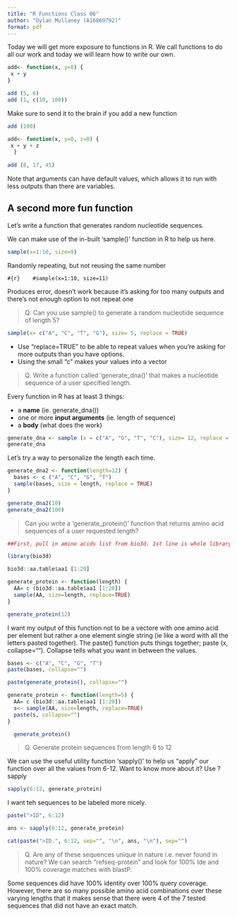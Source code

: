 ```yaml
---
title: "R Functions Class 06"
author: "Dylan Mullaney (A16869792)"
format: pdf
---
```


Today we will get more exposure to functions in R. We call functions to do all our work and today we will learn how to write our own.


```r
add<- function(x, y=0) { 
 x + y
}

add (5, 6)
add (1, c(10, 100))
```

Make sure to send it to the brain if you add a new function

```r
add (100)

add<- function(x, y=0, z=0) { 
 x + y + z
  }
  
add (8, 17, 45)

```

Note that arguments can have default values, which allows it to run with less outputs than there are variables.


## A second more fun function

Let's write a function that generates random nucleotide sequences. 

We can make use of the in-built 'sample()' function in R to help us here.


```r
sample(x=1:10, size=9)
```

Randomly repeating, but not reusing the same number

```#{r}
   #sample(x=1:10, size=11)
```


Produces error, doesn't work because it's asking for too many outputs and there's not enough option to not repeat one


> Q: Can you use sample() to generate a random nucleotide sequence of length 5?

```r
sample(x= c("A", "C", "T", "G"), size= 5, replace = TRUE)
```

- Use "replace=TRUE" to be able to repeat values when you're asking for more outputs than you have options.
- Using the small "c" makes your values into a vector



> Q. Write a function called 'generate_dna()' that makes a nucleotide sequence of a user specified length. 

Every function in R has at least 3 things:

- a **name** (ie. generate_dna())
- one or more **input arguments** (ie. length of sequence)
- a **body** (what does the work)


```r
generate_dna <- sample (x = c("A", "G", "T", "C"), size= 12, replace = T)
generate_dna
```

Let's try a way to personalize the length each time.

```r
generate_dna2 <- function(length=12) {
  bases <- c ("A", "C", "G", "T") 
  sample(bases, size = length, replace = TRUE)
}
```

```r
generate_dna2(10)
generate_dna2(100)
```

> Can you write a 'generate_protein()' function that returns amino acid sequences of a user requested length?

```r
##First, pull in amino acids list from bio3d. 1st line is whole library, 2nd line is more specifically just teh AAs.

library(bio3d)

bio3d::aa.table$aa1 [1:20]
```

```r
generate_protein <- function(length) {
  AA= c (bio3d::aa.table$aa1 [1:20])
  sample(AA, size=length, replace=TRUE)
}

generate_protein(12)
```

I want my output of this function not to be a vectore with one amino acid per element but rather a one element single string (ie like a word with all the letters pasted together). The paste() function puts things together; paste (x, collapse=""). Collapse tells what you want in between the values. 

```r
bases <- c("A", "C", "G", "T")
paste(bases, collapse="")
```


```r
paste(generate_protein(), collapse="")
```


```r
generate_protein <- function(length=5) {
  AA= c (bio3d::aa.table$aa1 [1:20])
  s<- sample(AA, size=length, replace=TRUE)
  paste(s, collapse="")
}
```

```r
  generate_protein()
```

> Q. Generate protein sequences from length 6 to 12

We can use the useful utility function 'sapply()' to help us "apply" our function over all the values from 6-12. Want to know more about it? Use ?sapply

```r
sapply(6:12, generate_protein)

```

I want teh sequences to be labeled more nicely.

```r
paste(">ID", 6:12)
```

```r
ans <- sapply(6:12, generate_protein)

cat(paste(">ID.", 6:12, sep="", "\n", ans, "\n"), sep="")
```

> Q. Are any of these sequences unique in nature i.e. never found in nature? We can search "refseq-protein" and look for 100% Ide and 100% coverage matches with blastP.

Some sequences did have 100% identity over 100% query coverage. However, there are so many possible amino acid combinations over these varying lengths that it makes sense that there were 4 of the 7 tested sequences that did not have an exact match. 







